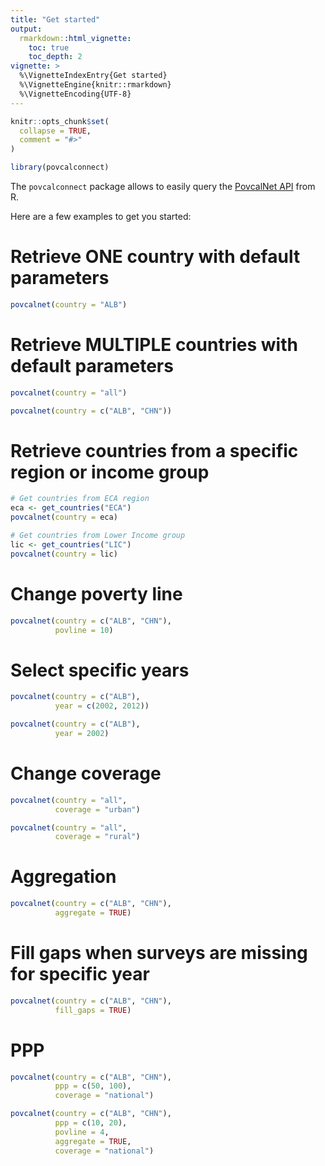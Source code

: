 ```yaml
---
title: "Get started"
output: 
  rmarkdown::html_vignette:
    toc: true
    toc_depth: 2
vignette: >
  %\VignetteIndexEntry{Get started}
  %\VignetteEngine{knitr::rmarkdown}
  %\VignetteEncoding{UTF-8}
---
```


```r
knitr::opts_chunk$set(
  collapse = TRUE,
  comment = "#>"
)
```

```r
library(povcalconnect)
```
The `povcalconnect` package allows to easily query the [PovcalNet API](http://iresearch.worldbank.org/PovcalNet/docs/PovcalNet%20API.pdf) from R.

Here are a few examples to get you started:

# Retrieve ONE country with default parameters

```r
povcalnet(country = "ALB")
```

# Retrieve MULTIPLE countries with default parameters
```r
povcalnet(country = "all")
```

```r
povcalnet(country = c("ALB", "CHN"))
```

# Retrieve countries from a specific region or income group
```r
# Get countries from ECA region
eca <- get_countries("ECA")
povcalnet(country = eca)

# Get countries from Lower Income group
lic <- get_countries("LIC")
povcalnet(country = lic)
```

# Change poverty line

```r
povcalnet(country = c("ALB", "CHN"),
          povline = 10)
```

# Select specific years

```r
povcalnet(country = c("ALB"),
          year = c(2002, 2012))
```


```r
povcalnet(country = c("ALB"),
          year = 2002)
```


# Change coverage

```r
povcalnet(country = "all",
          coverage = "urban")
```

```r
povcalnet(country = "all",
          coverage = "rural")
```


# Aggregation

```r
povcalnet(country = c("ALB", "CHN"),
          aggregate = TRUE)
```


# Fill gaps when surveys are missing for specific year

```r
povcalnet(country = c("ALB", "CHN"),
          fill_gaps = TRUE)
```

# PPP
```r
povcalnet(country = c("ALB", "CHN"),
          ppp = c(50, 100),
          coverage = "national")
```

```r
povcalnet(country = c("ALB", "CHN"),
          ppp = c(10, 20),
          povline = 4,
          aggregate = TRUE,
          coverage = "national")
```


